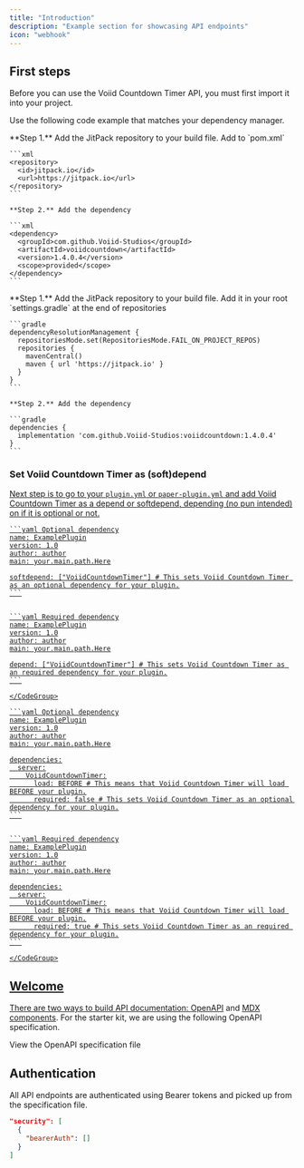 ```yaml
---
title: "Introduction"
description: "Example section for showcasing API endpoints"
icon: "webhook"
---
```


## First steps

Before you can use the Voiid Countdown Timer API, you must first import it into your project.

Use the following code example that matches your dependency manager.

<Tabs>
  <Tab title="Maven">
    **Step 1.** Add the JitPack repository to your build file. Add to `pom.xml`

    ```xml
    <repository>
      <id>jitpack.io</id>
      <url>https://jitpack.io</url>
    </repository>
    ```

    **Step 2.** Add the dependency

    ```xml
    <dependency>
      <groupId>com.github.Voiid-Studios</groupId>
      <artifactId>voiidcountdown</artifactId>
      <version>1.4.0.4</version>
      <scope>provided</scope>
    </dependency>
    ```
  </Tab>
  <Tab title="Gradle">
    **Step 1.** Add the JitPack repository to your build file. Add it in your root `settings.gradle` at the end of repositories

    ```gradle
    dependencyResolutionManagement {
      repositoriesMode.set(RepositoriesMode.FAIL_ON_PROJECT_REPOS)
      repositories {
        mavenCentral()
        maven { url 'https://jitpack.io' }
      }
    }
    ```

    **Step 2.** Add the dependency

    ```gradle
    dependencies {
      implementation 'com.github.Voiid-Studios:voiidcountdown:1.4.0.4'
    }
    ```
  </Tab>
</Tabs>

### Set Voiid Countdown Timer as (soft)depend <a href="#set-placeholderapi-as-softdepend" id="set-placeholderapi-as-softdepend" />

Next step is to go to your `plugin.yml` or `paper-plugin.yml` and add Voiid Countdown Timer as a depend or softdepend, depending (no pun intended) on if it is optional or not.

<Tabs>
  <Tab title="plugin.yml">
    <CodeGroup>

    ```yaml Optional dependency
    name: ExamplePlugin
    version: 1.0
    author: author
    main: your.main.path.Here
    
    softdepend: ["VoiidCountdownTimer"] # This sets Voiid Countdown Timer as an optional dependency for your plugin.
    ```

    
    ```yaml Required dependency
    name: ExamplePlugin
    version: 1.0
    author: author
    main: your.main.path.Here
    
    depend: ["VoiidCountdownTimer"] # This sets Voiid Countdown Timer as an required dependency for your plugin.
    ```

    </CodeGroup>
  </Tab>
  <Tab title="paper-plugin.yml">
    <CodeGroup>

    ```yaml Optional dependency
    name: ExamplePlugin
    version: 1.0
    author: author
    main: your.main.path.Here
    
    dependencies:
      server:
        VoiidCountdownTimer:
          load: BEFORE # This means that Voiid Countdown Timer will load BEFORE your plugin.
          required: false # This sets Voiid Countdown Timer as an optional dependency for your plugin.
    ```

    
    ```yaml Required dependency
    name: ExamplePlugin
    version: 1.0
    author: author
    main: your.main.path.Here
    
    dependencies:
      server:
        VoiidCountdownTimer:
          load: BEFORE # This means that Voiid Countdown Timer will load BEFORE your plugin.
          required: true # This sets Voiid Countdown Timer as an required dependency for your plugin.
    ```

    </CodeGroup>
  </Tab>
</Tabs>

## Welcome

There are two ways to build API documentation: [OpenAPI](https://mintlify.com/docs/api-playground/openapi/setup) and [MDX components](https://mintlify.com/docs/api-playground/mdx/configuration). For the starter kit, we are using the following OpenAPI specification.

<Card title="Plant Store Endpoints" icon="leaf" href="https://github.com/mintlify/starter/blob/main/api-reference/openapi.json">
  View the OpenAPI specification file
</Card>

## Authentication

All API endpoints are authenticated using Bearer tokens and picked up from the specification file.

```json
"security": [
  {
    "bearerAuth": []
  }
]
```